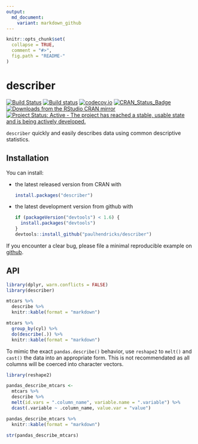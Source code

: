 ```yaml
---
output:
  md_document:
    variant: markdown_github
---
```


<!-- README.md is generated from README.Rmd. Please edit that file -->

```r
knitr::opts_chunk$set(
  collapse = TRUE,
  comment = "#>",
  fig.path = "README-"
)
```

# describer

[![Build Status](https://travis-ci.org/paulhendricks/describer.png?branch=master)](https://travis-ci.org/paulhendricks/describer)
[![Build status](https://ci.appveyor.com/api/projects/status/jyh7mh23q1htalww/branch/master?svg=true)](https://ci.appveyor.com/project/paulhendricks/describer/branch/master)
[![codecov.io](http://codecov.io/github/paulhendricks/describer/coverage.svg?branch=master)](http://codecov.io/github/paulhendricks/describer?branch=master)
[![CRAN_Status_Badge](http://www.r-pkg.org/badges/version/describer)](http://cran.r-project.org/package=describer)
[![Downloads from the RStudio CRAN mirror](http://cranlogs.r-pkg.org/badges/describer)](http://cran.rstudio.com/package=describer)
[![Project Status: Active - The project has reached a stable, usable state and is being actively developed.](http://www.repostatus.org/badges/0.1.0/active.svg)](http://www.repostatus.org/#active)

`describer` quickly and easily describes data using common descriptive statistics.

## Installation

You can install:

* the latest released version from CRAN with

    ```R
    install.packages("describer")
    ````

* the latest development version from github with

    ```R
    if (packageVersion("devtools") < 1.6) {
      install.packages("devtools")
    }
    devtools::install_github("paulhendricks/describer")
    ```

If you encounter a clear bug, please file a minimal reproducible example on [github](https://github.com/paulhendricks/describer/issues).

## API

```r
library(dplyr, warn.conflicts = FALSE)
library(describer)

mtcars %>% 
  describe %>% 
  knitr::kable(format = "markdown")

mtcars %>% 
  group_by(cyl) %>% 
  do(describe(.)) %>% 
  knitr::kable(format = "markdown")
```

To mimic the exact `pandas.describe()` behavior, use `reshape2` to `melt()` and `cast()` the data into an appropriate form. This is not recommendated as all columns will be coerced into character vectors.

```r
library(reshape2)

pandas_describe_mtcars <- 
  mtcars %>% 
  describe %>% 
  melt(id.vars = ".column_name", variable.name = ".variable") %>% 
  dcast(.variable ~ .column_name, value.var = "value")

pandas_describe_mtcars %>% 
  knitr::kable(format = "markdown")

str(pandas_describe_mtcars)
```


